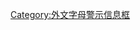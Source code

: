 {{Special characters
| section    = {{{1|}}}
| special    = [[西夏文|西夏文字]]
| image      =  {{{image|LFW2008_2403.png}}}
| characters = [[西夏文]]
| fix        = 维基百科:格式手冊
| width      = {{{width|}}}
}}<noinclude>
[[Category:外文字母警示信息框]]
</noinclude>
